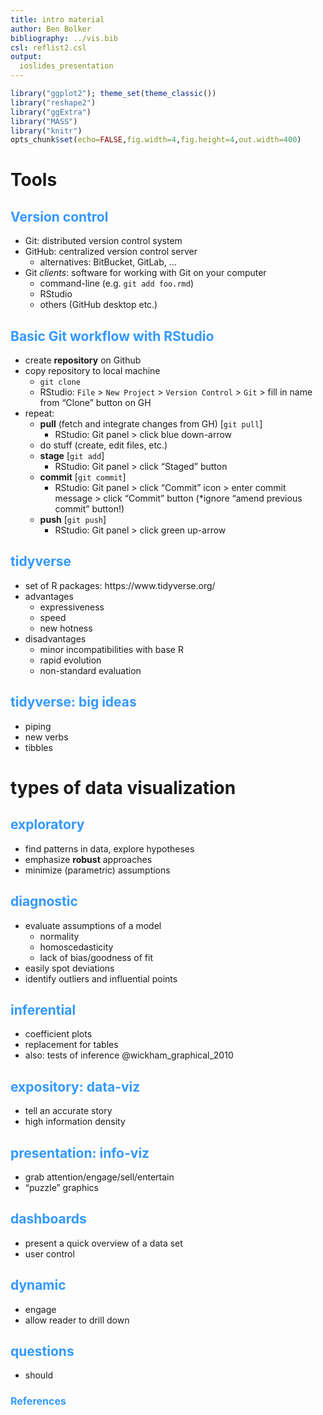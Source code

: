 ```yaml
---
title: intro material
author: Ben Bolker
bibliography: ../vis.bib
csl: reflist2.csl
output:
  ioslides_presentation
---
```

<!-- 
apa.csl is a slightly hacked version of APA 
  (modified for "et al" after 2 authors in text)
-->
<!-- .refs is style for reference page (small text) -->
<style>
.refs {
   font-size: 16px;
}
h2 { 
 color: #3399ff;		
}
h3 { 
 color: #3399ff;		
}
.title-slide {
   background-color: #55bbff;
}
</style>
<!--    content: url(https://i.creativecommons.org/l/by-sa/4.0/88x31.png)
>
<!-- Limit image width and height -->
<style type="text/css">
img {     
  max-height: 560px;     
  max-width: 800px; 
}
</style>

```r
library("ggplot2"); theme_set(theme_classic())
library("reshape2")
library("ggExtra")
library("MASS")
library("knitr")
opts_chunk$set(echo=FALSE,fig.width=4,fig.height=4,out.width=400)
```

# Tools

## Version control

- Git: distributed version control system
- GitHub: centralized version control server
    - alternatives: BitBucket, GitLab, ...
- Git *clients*: software for working with Git on your computer
    - command-line (e.g. `git add foo.rmd`)
	- RStudio
	- others (GitHub desktop etc.)

## Basic Git workflow with RStudio

- create **repository** on Github
- copy repository to local machine
     - `git clone`
	 - RStudio: `File` > `New Project` > `Version Control` > `Git` > fill in name from "Clone" button on GH
- repeat:
	 - **pull** (fetch and integrate changes from GH) [`git pull`]
		  - RStudio: Git panel > click blue down-arrow
     - do stuff (create, edit files, etc.)
	 - **stage**  [`git add`]
		  - RStudio: Git panel > click "Staged" button
     - **commit** [`git commit`]
		  - RStudio: Git panel > click "Commit" icon > enter commit message > click "Commit" button (*ignore "amend previous commit" button!)
	 - **push** [`git push`]
		  - RStudio: Git panel > click green up-arrow

## tidyverse 

- set of R packages: https://www.tidyverse.org/
- advantages
    - expressiveness
    - speed
	- new hotness
- disadvantages
    - minor incompatibilities with base R
	- rapid evolution
	- non-standard evaluation

## tidyverse: big ideas

- piping
- new verbs
- tibbles

# types of data visualization

## exploratory

- find patterns in data, explore hypotheses
- emphasize **robust** approaches
- minimize (parametric) assumptions

## diagnostic

- evaluate assumptions of a model
    - normality
	- homoscedasticity
	- lack of bias/goodness of fit
- easily spot deviations
- identify outliers and influential points

## inferential

- coefficient plots
- replacement for tables
- also: tests of inference @wickham_graphical_2010

## expository: data-viz

- tell an accurate story
- high information density

## presentation: info-viz

- grab attention/engage/sell/entertain
- "puzzle" graphics

## dashboards

- present a quick overview of a data set
- user control

## dynamic

- engage
- allow reader to drill down

## questions

- should 
<!-- http://stackoverflow.com/questions/30990262/applying-css-to-make-code-smaller-in-ioslides-style -->

## References {.refs}


